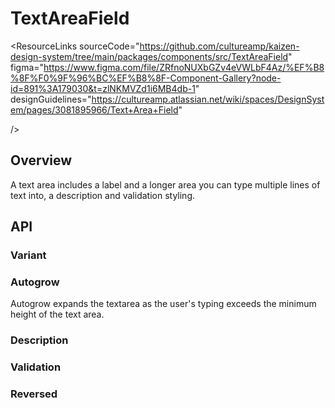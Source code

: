 
<Meta of={TextAreaFieldStories} />

# TextAreaField

<ResourceLinks
  sourceCode="https://github.com/cultureamp/kaizen-design-system/tree/main/packages/components/src/TextAreaField"
  figma="https://www.figma.com/file/ZRfnoNUXbGZv4eVWLbF4Az/%EF%B8%8F%F0%9F%96%BC%EF%B8%8F-Component-Gallery?node-id=891%3A179030&t=zlNKMVZd1i6MB4db-1"
  designGuidelines="https://cultureamp.atlassian.net/wiki/spaces/DesignSystem/pages/3081895966/Text+Area+Field"

/>

<KAIOInstallation exportNames="TextAreaField" />

## Overview

A text area includes a label and a longer area you can type multiple lines of text into, a description and validation styling.

<Canvas of={TextAreaFieldStories.Playground} />
<Controls of={TextAreaFieldStories.Playground} />

## API

### Variant
<Canvas of={TextAreaFieldStories.Variant} />

### Autogrow
Autogrow expands the textarea as the user's typing exceeds the minimum height of  the text area.

<Canvas of={TextAreaFieldStories.Autogrow} />

### Description
<Canvas of={TextAreaFieldStories.Description} />

### Validation
<Canvas of={TextAreaFieldStories.Validation} />

### Reversed
<Canvas of={TextAreaFieldStories.Reversed} />
